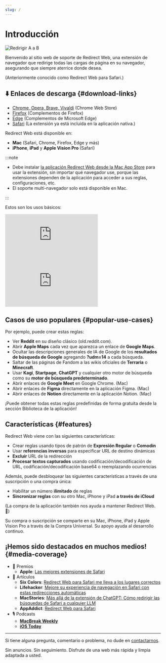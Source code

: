 ```yaml
---
slug: /
---
```



# Introducción

<div style={{display: "flex", flexDirection: "column", alignItems: "flex-start", marginBottom: "25px"}}>
  <img src="./img/redirect-a-to-b.png" style={{display: "block", minWidth: "360px", maxWidth: "500px", width: "100%", height: "auto", marginBottom: "25px"}} alt="Redirigir A a B" />
  <ExtensionStoreLinks />
</div>

Bienvenido al sitio web de soporte de Redirect Web, una extensión de navegador que redirige todas las cargas de página en su navegador, asegurando que siempre aterrice donde desea.

(Anteriormente conocido como Redirect Web para Safari.)

## ⬇️ Enlaces de descarga {#download-links}

- [Chrome, Opera, Brave, Vivaldi](https://chromewebstore.google.com/detail/ffglckbhfbfmdkefdmjbhpnffkcmlhdh) (Chrome Web Store)
- [Firefox](https://addons.mozilla.org/firefox/addon/redirect-web/) (Complementos de Firefox)
- [Edge](https://microsoftedge.microsoft.com/addons/detail/hmfkakfdccgdpgemaicfgngnmflefpga) (Complementos de Microsoft Edge)
- [Safari](https://apps.apple.com/app/id1571283503) (La extensión ya está incluida en la aplicación nativa.)

Redirect Web está disponible en:

- **Mac** (Safari, Chrome, Firefox, Edge y más)
- **iPhone**, **iPad** y **Apple Vision Pro** (Safari)

:::note

- Debe instalar [la aplicación Redirect Web desde la Mac App Store](https://apps.apple.com/app/id1571283503) para usar la extensión, sin importar qué navegador use, porque las extensiones dependen de la aplicación para acceder a sus reglas, configuraciones, etc.
- El soporte multi-navegador solo está disponible en Mac.

:::

Estos son los usos básicos:

<iframe style={{width:"100%", aspectRatio:"9/16", height:"auto", maxHeight:"60vh", maxWidth:"35vh"}} src="https://www.youtube.com/embed/NaQ5X-v-qJU" title="Video de demostración de iOS (YouTube)" frameborder="0" allow="accelerometer; autoplay; clipboard-write; encrypted-media; gyroscope; picture-in-picture; web-share" allowfullscreen></iframe>

<iframe style={{width:"100%", aspectRatio:"17/9", height:"auto", maxHeight:"100vh"}} src="https://www.youtube.com/embed/5eU89Gu73SQ" title="Video de demostración de macOS (YouTube)" frameborder="0" allow="accelerometer; autoplay; clipboard-write; encrypted-media; gyroscope; picture-in-picture; web-share" allowfullscreen></iframe>

## Casos de uso populares {#popular-use-cases}

Por ejemplo, puede crear estas reglas:

- Ver **Reddit** en su diseño clásico (old.reddit.com).
- Abrir **Apple Maps** cada vez que aparezca un enlace de **Google Maps**.
- Ocultar las descripciones generales de IA de Google de los **resultados de búsqueda de Google** agregando **?udm=14** a cada búsqueda.
- Saltar de las páginas de Fandom a las wikis oficiales de **Terraria** o **Minecraft**.
- Usar **Kagi**, **Startpage**, **ChatGPT** y cualquier otro motor de búsqueda como su **motor de búsqueda predeterminado**.
- Abrir enlaces de **Google Meet** en Google Chrome. (Mac)
- Abrir enlaces de **Figma** directamente en la aplicación Figma. (Mac)
- Abrir enlaces de **Notion** directamente en la aplicación Notion. (Mac)

¡Puede obtener todas estas reglas predefinidas de forma gratuita desde la sección Biblioteca de la aplicación!

## Características {#features}

Redirect Web viene con las siguientes características:

- Crear reglas usando tipos de patrón de **Expresión Regular** o **Comodín**
- Usar **referencias inversas** para especificar URL de destino dinámicas
- **Excluir** URL de la redirección
- **Procesar textos capturados** usando codificación/decodificación de URL, codificación/decodificación base64 o reemplazando ocurrencias

Además, puede desbloquear las siguientes características a través de una suscripción o una compra única:

- Habilitar un número **ilimitado** de reglas
- **Sincronizar reglas** con su otro Mac, iPhone y iPad **a través de iCloud**

(La compra de la aplicación también nos ayuda a mantener Redirect Web. 🙏)

Su compra o suscripción se comparte en su Mac, iPhone, iPad y Apple Vision Pro a través de la Compra Universal. Su apoyo ayuda al desarrollo continuo.


## ¡Hemos sido destacados en muchos medios! {#media-coverage}

* 🏅 Premios
    * **Apple**: [Las mejores extensiones de Safari](https://apps.apple.com/us/story/id1377753262)
* 📰 Artículos
    * **Six Colors**: [Redirect Web para Safari me lleva a los lugares correctos](https://sixcolors.com/post/2022/11/redirect-web-for-safari-takes-me-to-the-right-places/)
    * **Lifehacker**: [Mejore su experiencia de navegación en Safari con estas redirecciones automáticas](https://lifehacker.com/improve-your-safari-browsing-experience-with-these-auto-1849812013)
    * **MacStories**: [Más allá de la extensión de ChatGPT: Cómo redirigir las búsquedas de Safari a cualquier LLM](https://www.macstories.net/tutorials/beyond-chatgpts-extension-how-to-redirect-safari-searches-to-any-llm/)
    * **AppAddict**: [Redirect Web para Safari](https://appaddict.app/post/redirect-web-for-safari)
* 🎙️ Podcasts
    * [**MacBreak Weekly**](https://youtu.be/I251K3L2s88?t=7427)
    * [**iOS Today**](https://youtu.be/cWkwH84b6M4?t=636)

---

Si tiene alguna pregunta, comentario o problema, no dude en [contactarnos](contact-us).

Sin anuncios. Sin seguimiento. Disfrute de una web más rápida y limpia adaptada a usted.